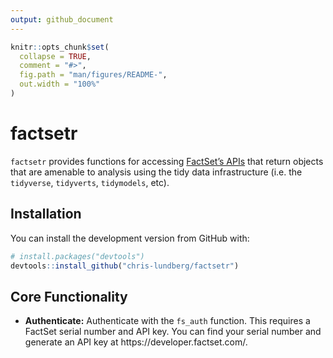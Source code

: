 ```yaml
---
output: github_document
---
```


<!-- README.md is generated from README.Rmd. Please edit that file -->

```r
knitr::opts_chunk$set(
  collapse = TRUE,
  comment = "#>",
  fig.path = "man/figures/README-",
  out.width = "100%"
)
```

# factsetr

<!-- badges: start -->
<!-- badges: end -->

`factsetr` provides functions for accessing [FactSet's APIs](https://developer.factset.com/api-catalog) that return objects that are amenable to analysis using the tidy data infrastructure (i.e. the `tidyverse`, `tidyverts`, `tidymodels`, etc).

## Installation

You can install the development version from GitHub with:

``` r
# install.packages("devtools")
devtools::install_github("chris-lundberg/factsetr")
```

## Core Functionality

* **Authenticate:** Authenticate with the `fs_auth` function. This requires a FactSet serial number and API key. You can find your serial number and generate an API key at https://developer.factset.com/. 


